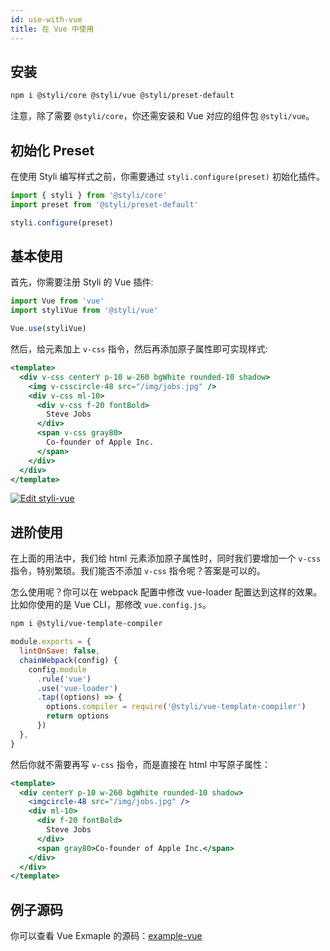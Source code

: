 ```yaml
---
id: use-with-vue
title: 在 Vue 中使用
---
```


## 安装

```bash
npm i @styli/core @styli/vue @styli/preset-default
```

注意，除了需要 `@styli/core`，你还需安装和 Vue 对应的组件包 `@styli/vue`。

## 初始化 Preset

在使用 Styli 编写样式之前，你需要通过 `styli.configure(preset)` 初始化插件。

```js title="src/index.ts"
import { styli } from '@styli/core'
import preset from '@styli/preset-default'

styli.configure(preset)
```

## 基本使用

首先，你需要注册 Styli 的 Vue 插件:

```jsx
import Vue from 'vue'
import styliVue from '@styli/vue'

Vue.use(styliVue)
```

然后，给元素加上 `v-css` 指令，然后再添加原子属性即可实现样式:

```jsx
<template>
  <div v-css centerY p-10 w-260 bgWhite rounded-10 shadow>
    <img v-csscircle-48 src="/img/jobs.jpg" />
    <div v-css ml-10>
      <div v-css f-20 fontBold>
        Steve Jobs
      </div>
      <span v-css gray80>
        Co-founder of Apple Inc.
      </span>
    </div>
  </div>
</template>
```

[![Edit styli-vue](https://codesandbox.io/static/img/play-codesandbox.svg)](https://codesandbox.io/s/styli-vue-8o5dd?fontsize=14&hidenavigation=1&theme=dark)

## 进阶使用

在上面的用法中，我们给 html 元素添加原子属性时，同时我们要增加一个 `v-css`指令，特别繁琐。我们能否不添加 `v-css` 指令呢？答案是可以的。

怎么使用呢？你可以在 webpack 配置中修改 vue-loader 配置达到这样的效果。比如你使用的是 Vue CLI，那修改 `vue.config.js`。

```bash
npm i @styli/vue-template-compiler
```

```js title="vue.config.js"
module.exports = {
  lintOnSave: false,
  chainWebpack(config) {
    config.module
      .rule('vue')
      .use('vue-loader')
      .tap((options) => {
        options.compiler = require('@styli/vue-template-compiler')
        return options
      })
  },
}
```

然后你就不需要再写 `v-css` 指令，而是直接在 html 中写原子属性：

```jsx
<template>
  <div centerY p-10 w-260 bgWhite rounded-10 shadow>
    <imgcircle-48 src="/img/jobs.jpg" />
    <div ml-10>
      <div f-20 fontBold>
        Steve Jobs
      </div>
      <span gray80>Co-founder of Apple Inc.</span>
    </div>
  </div>
</template>
```

## 例子源码

你可以查看 Vue Exmaple 的源码：[example-vue](https://github.com/forsigner/styli/tree/master/packages/example-vue)
